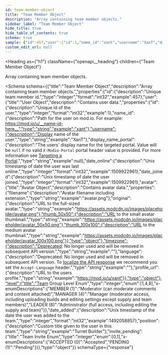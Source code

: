 ```yaml
---
id: team-member-object
title: "Team Member Object"
description: "Array containing team member objects."
sidebar_label: "Team Member Object"
hide_title: true
hide_table_of_contents: true
schema: true
sample: {"id":457,"user":{"id":1,"name_id":"xant","username":"XanT","display_name_portal":null,"date_online":1509922961,"date_joined":1509922961,"avatar":{"filename":"avatar.png","original":"https://assets.modcdn.io/images/placeholder/avatar.png","thumb_50x50":"https://assets.modcdn.io/images/placeholder/avatar_50x50.png","thumb_100x100":"https://assets.modcdn.io/images/placeholder/avatar_100x100.png"},"timezone":"","language":"","profile_url":"https://mod.io/u/xant"},"level":1,"date_added":1492058857,"position":"Turret Builder","invite_pending":0}
custom_edit_url: null
---
```



<Heading
  as={"h1"}
  className={"openapi__heading"}
  children={"Team Member Object"}
>
</Heading>



Array containing team member objects.

<Schema
  schema={{"title":"Team Member Object","description":"Array containing team member objects.","properties":{"id":{"description":"Unique team member id.","type":"integer","format":"int32","example":457},"user":{"title":"User Object","description":"Contains user data.","properties":{"id":{"description":"Unique id of the user.","type":"integer","format":"int32","example":1},"name_id":{"description":"Path for the user on mod.io. For example: https://mod.io/u/__name-id-here__","type":"string","example":"xant"},"username":{"description":"Display name of the user.","type":"string","example":"XanT"},"display_name_portal":{"description":"The users' display name for the targeted portal. Value will be `null` if no valid `X-Modio-Portal` portal header value is provided. For more information see [Targeting a Portal](/restapi/platforms#targeting-a-portal).","type":"string","example":null},"date_online":{"description":"Unix timestamp of date the user was last online.","type":"integer","format":"int32","example":1509922961},"date_joined":{"description":"Unix timestamp of date the user joined.","type":"integer","format":"int32","example":1509922961},"avatar":{"title":"Avatar Object","description":"Contains avatar data.","properties":{"filename":{"description":"Avatar filename including extension.","type":"string","example":"avatar.png"},"original":{"description":"URL to the full-sized avatar.","type":"string","example":"https://assets.modcdn.io/images/placeholder/avatar.png"},"thumb_50x50":{"description":"URL to the small avatar thumbnail.","type":"string","example":"https://assets.modcdn.io/images/placeholder/avatar_50x50.png"},"thumb_100x100":{"description":"URL to the medium avatar thumbnail.","type":"string","example":"https://assets.modcdn.io/images/placeholder/avatar_100x100.png"}},"type":"object"},"timezone":{"description":"Deprecated: No longer used and will be removed in subsequent API version.","type":"string","example":""},"language":{"description":"Deprecated: No longer used and will be removed in subsequent API version. To [localize the API response](/restapi/localization) we recommend you set the `Accept-Language` header.","type":"string","example":""},"profile_url":{"description":"URL to the users profile.","type":"string","example":"https://mod.io/u/xant"}},"type":"object"},"level":{"title":"Team Group Level Enum","type":"integer","enum":[1,4,8],"x-enumDescriptions":{"MEMBER (1)":"Moderator (can moderate comments and content attached)","MANAGER (4)":"Manager (moderator access, including uploading builds and editing settings except supply and team members)","LEADER (8)":"Administrator (full access, including editing the supply and team)"}},"date_added":{"description":"Unix timestamp of the date the user was added to the team.","type":"integer","format":"int32","example":1492058857},"position":{"description":"Custom title given to the user in this team.","type":"string","example":"Turret Builder"},"invite_pending":{"title":"Team Invite Enum","type":"integer","enum":[0,1],"x-enumDescriptions":{"ACCEPTED (0)":"Accepted","PENDING (1)":"Pending"}}},"type":"object"}}
  schemaType={"response"}
>
  
</Schema>
            